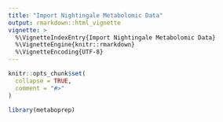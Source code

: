 ```yaml
---
title: "Import Nightingale Metabolomic Data"
output: rmarkdown::html_vignette
vignette: >
  %\VignetteIndexEntry{Import Nightingale Metabolomic Data}
  %\VignetteEngine{knitr::rmarkdown}
  %\VignetteEncoding{UTF-8}
---
```


```r
knitr::opts_chunk$set(
  collapse = TRUE,
  comment = "#>"
)
```

```r
library(metaboprep)
```
